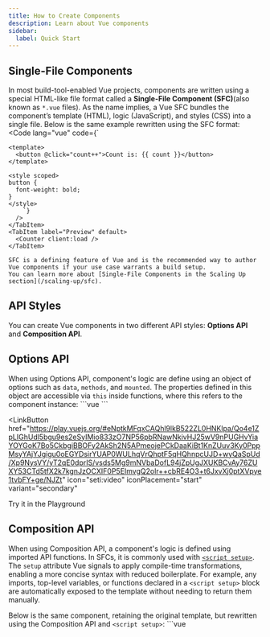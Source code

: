 ```yaml
---
title: How to Create Components
description: Learn about Vue components
sidebar:
  label: Quick Start
---
```



## Single-File Components​
  In most build-tool-enabled Vue projects, components are written using a special HTML-like file format called a **Single-File Component (SFC)**(also known as `*.vue` files). As the name implies, a Vue SFC bundles the component’s template (HTML), logic (JavaScript), and styles (CSS) into a single file. Below is the same example rewritten using the SFC format:
  <Tabs>
    <TabItem label="Vue">
      <Code
        lang="vue"
        code={`
    <script setup>
    const count = ref(0);
    </script>

    <template>
      <button @click="count++">Count is: {{ count }}</button>
    </template>

    <style scoped>
    button {
      font-weight: bold;
    }
    </style>
        `}
      />
    </TabItem>
    <TabItem label="Preview" default>
      <Counter client:load />
    </TabItem>
  </Tabs>


    SFC is a defining feature of Vue and is the recommended way to author Vue components if your use case warrants a build setup. 
    You can learn more about [Single-File Components in the Scaling Up section](/scaling-up/sfc).

## API Styles​
You can create Vue components in two different API styles: **Options API** and **Composition API**.

## Options API​
When using Options API, component's logic are define using an object of options such as `data`, `methods`, and `mounted`. The properties defined in this object are accessible via `this` inside functions, where this refers to the component instance:
<Tabs>
  <TabItem label="Vue">
    ```vue
    <script>
    export default {
      // Properties returned from data() become reactive state
      // and will be exposed on `this`.
      data() {
        return {
          count: 0,
        };
      },

      // Methods are functions that mutate state and trigger updates.
      // They can be bound as event handlers in templates.
      methods: {
        increment() {
          this.count++;
        },
      },

      // Lifecycle hooks are called at different stages
      // of a component's lifecycle.
      // This function will be called when the component is mounted.
      mounted() {
        console.log(`The initial count is ${this.count}.`);
      },
    };
  </script>

  <template>
    <button @click="increment">Count is: {{ count }}</button>
  </template>
    ```
    </TabItem>
    <TabItem label="Preview" default>
      <Counter client:load />
    </TabItem>
  </Tabs>

<LinkButton
href="https://play.vuejs.org/#eNptkMFqxCAQhl9lkB522ZL0HNKlpa/Qo4e1ZpLIGhUdl5bgu9es2eSyIMio833zO7NP56pbRNawNkivHJ25wV9nPUGHvYiaYOYGoK7Bo5CkbgiBBOFy2AkSh2N5APmeojePCkDaaKiBt1KnZUuv3Ky0PppMsyYAjYJgigu0oEGYDsirYUAP0WULhqVrQhptF5qHQhnpcUJD+wyQaSpUd/Xp9NysVY/yT2qE0dprIS/vsds5Mg9mNVbaDofL94jZpUgJXUKBCvAy76ZUXY53CTd5tfX2k7kgnJzOCXIF0P5EImvgQ2olr++cbRE4O3+t6JxvXj0ptXVpye1tvbFY+ge/NJZt"
icon="seti:video"
iconPlacement="start"
variant="secondary"
>
Try it in the Playground
</LinkButton>

## Composition API 

When using Composition API, a component's logic is defined using imported API functions. In SFCs, it is commonly used with [`<script setup>`](https://vuejs.org/api/sfc-script-setup.html). 
The `setup` attribute Vue signals to apply compile-time transformations, enabling a more concise syntax with reduced boilerplate. 
For example, any imports, top-level variables, or functions declared in a `<script setup>` block are automatically exposed to the template without needing to return them manually.

Below is the same component, retaining the original template, but rewritten using the Composition API and `<script setup>`:
<Tabs>
  <TabItem label="Vue">
    ```vue 
    <script setup>
    import { ref, onMounted } from "vue";

    // reactive state
    const count = ref(0);

    // functions that mutate state and trigger updates
    function increment() {
      count.value++;
    }

    // lifecycle hooks
    onMounted(() => {
      console.log(`The initial count is ${count.value}.`);
    });
    </script>

    <template>
      <button @click="increment">Count is: {{ count }}</button>
    </template>
    ```
    </TabItem>
    <TabItem label="Preview" default>
      <Counter client:load />
    </TabItem>
</Tabs>
<LinkButton
href="https://play.vuejs.org/#eNpNkMFqwzAQRH9lMYU4pNg9Bye09NxbjzrEVda2iLwS0spQjP69a+yYHnRYad7MaOfiw/tqSliciybqYDxDRE7+qsiM3gWGGQJ2r+DoyyVivEOGLrgRDkIdFCmqa1G0ms2EELllVKQdRQa9AHBZ+PLtuEm7RCKVd+ChZRjTQqwctHQHDqbvMUDyd7mKip4AGNIBRyQujzArgtW/mlqb8HRSlLcEazrUv9oiDM49xGGvXgp5uT5his5iZV1f3r4HFHvDprVbaxPhZf4XkKub/CDLaep1T7IhGRhHb6WoTADNT2KWpu/aGv24qGKvrIrr5+Z7hnneQnJu6hURvKl3ryL/ARrVkuI="
icon="seti:video"
iconPlacement="start"
variant="secondary"
>
Try it in the Playground
</LinkButton>

### Which to Choose?​

Both API styles are fully capable of covering common use cases. They are different interfaces powered by the exact same underlying system. In fact, the Options API is implemented on top of the Composition API! The fundamental concepts and knowledge about Vue are shared across the two styles.

The Options API is centered around the concept of a "component instance" (`this` as seen in the example), which typically aligns better with a class-based mental model for users coming from OOP language backgrounds. It is also more beginner-friendly by abstracting away the reactivity details and enforcing code organization via option groups.

The Composition API is centered around declaring reactive state variables directly in a function scope and composing state from multiple functions together to handle complexity. It is more free-form and requires an understanding of how reactivity works in Vue to be used effectively. In return, its flexibility enables more powerful patterns for organizing and reusing logic.

You can learn more about the comparison between the two styles and the potential benefits of Composition API in the [Composition API FAQ](https://vuejs.org/guide/extras/composition-api-faq.html).

If you are new to Vue, here's our general recommendation:

- For learning purposes, go with the style that looks easier to understand to you. Again, most of the core concepts are shared between the two styles. You can always pick up the other style later.

- For production use:

  - Go with Options API if you are not using build tools, or plan to use Vue primarily in low-complexity scenarios, e.g. progressive enhancement.

  - Go with Composition API + Single-File Components if you plan to build full applications with Vue.

You don't have to commit to only one style during the learning phase. The rest of the documentation will provide code samples in both styles where applicable, and you can toggle between them at any time using the **API Preference switches** at the top of the left sidebar.

---

